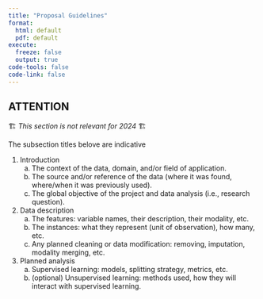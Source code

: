 ```yaml
---
title: "Proposal Guidelines"
format: 
  html: default
  pdf: default
execute: 
  freeze: false
  output: true
code-tools: false
code-link: false
---
```


::: {.callout-important}
## ATTENTION
🏗 *This section is not relevant for 2024* 🏗
:::

:::{.callout-note}
The subsection titles belove are indicative
:::

1. Introduction
   a. The context of the data, domain, and/or field of application. 
   b. The source and/or reference of the data (where it was found, where/when it was previously 
used).
   c. The global objective of the project and data analysis (i.e., research question).  
1. Data description
   a. The features: variable names, their description, their modality, etc.
   b. The instances: what they represent (unit of observation), how many, etc.
   c. Any planned cleaning or data modification: removing, imputation, modality merging, etc.  
2. Planned analysis
   a. Supervised learning: models, splitting strategy, metrics, etc.
   b. (optional) Unsupervised learning: methods used, how they will interact with supervised learning. 

